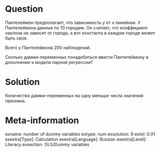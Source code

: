 Question
========

Пантелеймон предполагает, что зависимость $y$ от $x$ линейная.
У Пантелеймона данные по 10 городам.
Он считает, что коэффициент наклона не зависит от города, 
а вот константа в каждом городе может быть своя. 

Всего у Пантелеймона 200 наблюдений. 

Сколько дамми-переменных понадобиться ввести Пантелеймону в дополнение к модели парной регрессии? 

Solution
========

Количество дамми-переменных на одну меньше числа значений признака.

Meta-information
================
exname: number of dummy variables
extype: num
exsolution: 9
extol: 0.01
exextra[Type]: Calculation
exextra[Language]: Russian
exextra[Level]: Literacy
exsection: OLS/Dummy variables
